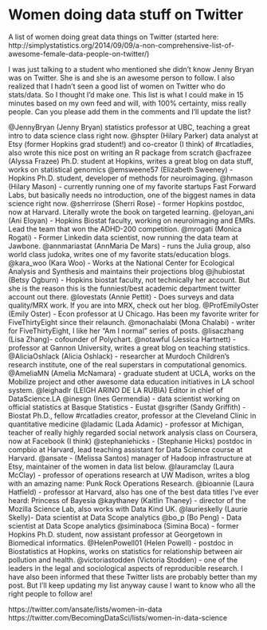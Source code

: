 Women doing data stuff on Twitter
==================

A list of women doing great data things on Twitter 
(started here: http://simplystatistics.org/2014/09/09/a-non-comprehensive-list-of-awesome-female-data-people-on-twitter/)


I was just talking to a student who mentioned she didn't know Jenny Bryan was on Twitter. She is and she is an awesome person to follow. I also realized that I hadn't seen a good list of women on Twitter who do stats/data. So I thought I'd make one. This list is what I could make in 15 minutes based on my own feed and will, with 100% certainty, miss really people. Can you please add them in the comments and I'll update the list?

@JennyBryan (Jenny Bryan) statistics professor at UBC, teaching a great intro to data science class right now.
@hspter (Hilary Parker) data analyst at Etsy (former Hopkins grad student!) and co-creator (I think) of #rcatladies, also wrote this nice post on writing an R package from scratch
@acfrazee (Alyssa Frazee) Ph.D. student at Hopkins, writes a great blog on data stuff, works on statistical genomics
@emsweene57 (Elizabeth Sweeney) - Hopkins Ph.D. student, developer of methods for neuroimaging.
@hmason (Hilary Mason) - currently running one of my favorite startups Fast Forward Labs, but basically needs no introduction, one of the biggest names in data science right now.
@sherrirose (Sherri Rose) - former Hopkins postdoc, now at Harvard. Literally wrote the book on targeted learning.
@eloyan_ani (Ani Eloyan) - Hopkins Biostat faculty, working on neuroimaging and EMRs. Lead the team that won the ADHD-200 competition.
@mrogati (Monica Rogati) - Former Linkedin data scientist, now running the data team at Jawbone.
@annmariastat (AnnMaria De Mars) - runs the Julia group, also world class judoka, writes one of my favorite stats/education blogs. 
@kara_woo (Kara Woo) - Works at the National Center for Ecological Analysis and Synthesis and maintains their projections blog
@jhubiostat (Betsy Ogburn) - Hopkins biostat faculty, not technically her account. But she is the reason this is the funniest/best academic department twitter account out there.
@lovestats  (Annie Pettit) - Does surveys and data quality/MRX work. If you are into MRX, check out her blog.
@ProfEmilyOster (Emily Oster) - Econ professor at U Chicago. Has been my favorite writer for FiveThirtyEight since their relaunch.
@monachalabi (Mona Chalabi) - writer for FiveThirtyEight, I like her "Am I normal" series of posts.
@lisaczhang  (Lisa Zhang)- cofounder of Polychart.
@notawful (Jessica Hartnett) - professor at Gannon University, writes a great blog on teaching statistics.
@AliciaOshlack (Alicia Oshlack) - researcher at Murdoch Children's research institute, one of the real superstars in computational genomics.
@AmeliaMN (Amelia McNamara) - graduate student at UCLA, works on the Mobilize project and other awesome data education initiatives in LA school system.
 @leighadlr (LEIGH ARINO DE LA RUBIA) Editor in chief of DataScience.LA
@inesgn (Ines Germendia) - data scientist working on official statistics at Basque Statistics - Eustat
@sgrifter  (Sandy Griffith) - Biostat Ph.D., fellow #rcatladies creator, professor at the Cleveland Clinic in quantitative medicine
@ladamic (Lada Adamic) - professor at Michigan, teacher of really highly regarded social network analysis class on Coursera, now at Facebook (I think)
@stephaniehicks - (Stephanie Hicks) postdoc in compbio at Harvard, lead teaching assistant for Data Science course at Harvard.
@ansate - (Melissa Santos) manager of Hadoop infrastructure at Etsy, maintainer of the women in data list below.
@lauramclay (Laura McClay) - professor of operations research at UW Madison, writes a blog with an amazing name: Punk Rock Operations Research.
@bioannie (Laura Hatfield) - professor at Harvard, also has one of the best data titles I've ever heard: Princess of Bayesia
@kaythaney (Kaitlin Thaney)  - director of the Mozilla Science Lab, also works with Data Kind UK.
@laurieskelly  (Laurie Skelly)- Data scientist at Data Scope analytics
@bo_p (Bo Peng) - Data scientist at Data Scope analytics
@siminaboca (Simina Boca) - former Hopkins Ph.D. student, now assistant professor at Georgetown in Biomedical informatics.
@HelenPowell01 (Helen Powell) - postdoc in Biostatistics at Hopkins, works on statistics for relationship between air pollution and health.
@victoriastodden (Victoria Stodden) - one of the leaders in the legal and sociological aspects of reproducible research.
I have also been informed that these Twitter lists are probably better than my post. But I'll keep updating my list anyway cause I want to know who all the right people to follow are!

https://twitter.com/ansate/lists/women-in-data
https://twitter.com/BecomingDataSci/lists/women-in-data-science

